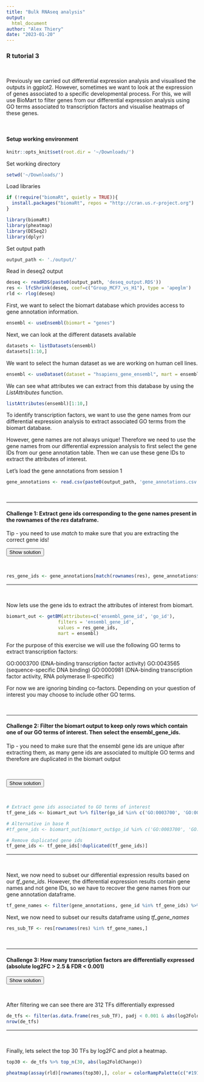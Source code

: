 ```yaml
---
title: "Bulk RNAseq analysis"
output:
  html_document
author: "Alex Thiery"
date: "2023-01-20"
---
```



### **R tutorial 3**
</br>

Previously we carried out differential expression analysis and visualised the outputs in ggplot2. However, sometimes we want to look at the expression of genes associated to a specific developmental process. For this, we will use BioMart to filter genes from our differential expression analysis using GO terms associated to transcription factors and visualise heatmaps of these genes.

</br>

#### **Setup working environment**
```r
knitr::opts_knit$set(root.dir = '~/Downloads/')
```

Set working directory
```r
setwd('~/Downloads/')
```

Load libraries
```r
if (!require("biomaRt", quietly = TRUE)){
  install.packages("biomaRt", repos = "http://cran.us.r-project.org")
}

library(biomaRt)
library(pheatmap)
library(DESeq2)
library(dplyr)
```


Set output path
```r
output_path <- './output/'
```


Read in deseq2 output
```r
deseq <- readRDS(paste0(output_path, 'deseq_output.RDS'))
res <- lfcShrink(deseq, coef=c("Group_MCF7_vs_H1"), type = 'apeglm')
rld <- rlog(deseq)
```

First, we want to select the biomart database which provides access to gene annotation information.
``` r
ensembl <- useEnsembl(biomart = "genes")
```


Next, we can look at the different datasets available
```r
datasets <- listDatasets(ensembl)
datasets[1:10,]
```

We want to select the human dataset as we are working on human cell lines.
```r
ensembl <- useDataset(dataset = "hsapiens_gene_ensembl", mart = ensembl)
```

We can see what attributes we can extract from this database by using the *ListAttributes* function.
```r
listAttributes(ensembl)[1:10,]
```


To identify transcription factors, we want to use the gene names from our differential expression analysis to extract associated GO terms from the biomart database.

However, gene names are not always unique! Therefore we need to use the gene names from our differential expression analysis to first select the gene IDs from our gene annotation table. Then we can use these gene IDs to extract the attributes of interest.

Let's load the gene annotations from session 1

```r
gene_annotations <- read.csv(paste0(output_path, 'gene_annotations.csv'))
```

</br>

___

#### Challenge 1: Extract gene ids corresponding to the gene names present in the rownames of the *res* dataframe.
Tip - you need to use *match* to make sure that you are extracting the correct gene ids!

<button class="btn btn-primary" data-toggle="collapse" data-target="#BlockName2"> Show solution </button>  
<div id="BlockName2" class="collapse">

</br>

```r
res_gene_ids <- gene_annotations[match(rownames(res), gene_annotations$gene_name), 'gene_id']
```
</div>

___

</br>

Now lets use the gene ids to extract the attributes of interest from biomart.
```r
biomart_out <- getBM(attributes=c('ensembl_gene_id', 'go_id'),
                   filters = 'ensembl_gene_id',
                   values = res_gene_ids,
                   mart = ensembl)
```

For the purpose of this exercise we will use the following GO terms to extract transcription factors:

GO:0003700 (DNA-binding transcription factor activity)
GO:0043565 (sequence-specific DNA binding)
GO:0000981 (DNA-binding transcription factor activity, RNA polymerase II-specific)

For now we are ignoring binding co-factors. Depending on your question of interest you may choose to include other GO terms.

</br>

___

#### Challenge 2: Filter the biomart output to keep only rows which contain one of our GO terms of interest. Then select the ensembl_gene_ids.
Tip - you need to make sure that the ensembl gene ids are unique after extracting them, as many gene ids are associated to multiple GO terms and therefore are duplicated in the biomart output

</br>

<button class="btn btn-primary" data-toggle="collapse" data-target="#BlockName3"> Show solution </button>  
<div id="BlockName3" class="collapse">

</br>

```r
# Extract gene ids associated to GO terms of interest
tf_gene_ids <- biomart_out %>% filter(go_id %in% c('GO:0003700', 'GO:0043565', 'GO:0000981')) %>% pull(ensembl_gene_id)

# Alternative in base R
#tf_gene_ids <- biomart_out[biomart_out$go_id %in% c('GO:0003700', 'GO:0043565', 'GO:0000981'), 'ensembl_gene_id']

# Remove duplicated gene ids
tf_gene_ids <- tf_gene_ids[!duplicated(tf_gene_ids)]
```
</div>

___

</br>

Next, we now need to subset our differential expression results based on our *tf_gene_ids*. However, the differential expression results contain gene names and not gene IDs, so we have to recover the gene names from our gene annotation dataframe.

```r
tf_gene_names <- filter(gene_annotations, gene_id %in% tf_gene_ids) %>% pull(gene_name)
```


Next, we now need to subset our results dataframe using *tf_gene_names*
```r
res_sub_TF <- res[rownames(res) %in% tf_gene_names,]
```

</br>

___

#### Challenge 3: How many transcription factors are differentially expressed (absolute log2FC > 2.5 & FDR < 0.001)

<button class="btn btn-primary" data-toggle="collapse" data-target="#BlockName4"> Show solution </button>  
<div id="BlockName4" class="collapse">

</br>

After filtering we can see there are 312 TFs differentially expressed
```r
de_tfs <- filter(as.data.frame(res_sub_TF), padj < 0.001 & abs(log2FoldChange) > 2.5)
nrow(de_tfs)
```
</div>

___

</br>

Finally, lets select the top 30 TFs by log2FC and plot a heatmap.

```r
top30 <- de_tfs %>% top_n(30, abs(log2FoldChange))

pheatmap(assay(rld)[rownames(top30),], color = colorRampPalette(c("#191d73", "white", "#ed7901"))(n = 100), cluster_rows=TRUE, show_rownames=TRUE, show_colnames = FALSE, cluster_cols=TRUE, annotation_col=as.data.frame(colData(deseq)["Group"]), scale = "row", treeheight_row = 0, treeheight_col = 25, border_color = NA)
```
